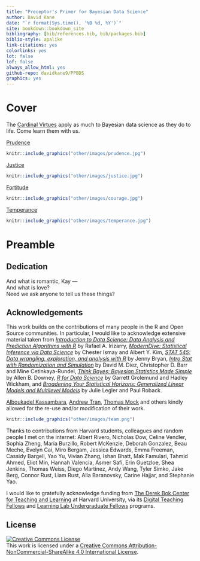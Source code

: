 ```yaml
--- 
title: "Preceptor's Primer for Bayesian Data Science"
author: David Kane
date: "`r format(Sys.time(), '%B %d, %Y')`"
site: bookdown::bookdown_site
bibliography: [bib/references.bib, bib/packages.bib]
biblio-style: apalike
link-citations: yes
colorlinks: yes
lot: false
lof: false
always_allow_html: yes
github-repo: davidkane9/PPBDS
graphics: yes
---
```


# Cover {-}

<!-- This is not a bad cover. But we really should do more. We should add some text about each of the virtues, beginning with the Latin term. Of course, we don't have the space to go into how these terms connect to concepts in data science. Also, it might be nice to tie the book title more closely into this display. -->

<!-- Kay had me take out Ke$ha, but I would like to bring her back as an avatar for students. She is not so much the fifth virtue as she is us, aspiring to practice these virtues. -->

::: {.fullwidth} 

The [Cardinal Virtues](https://en.wikipedia.org/wiki/Cardinal_virtues) apply as much to Bayesian data science as they do to life. Come learn them with us.

[Prudence](https://en.wikipedia.org/wiki/Prudence) 

```r
knitr::include_graphics("other/images/prudence.jpg") 
```

[Justice](https://en.wikipedia.org/wiki/Justice_(virtue))

```r
knitr::include_graphics("other/images/justice.jpg") 
```

[Fortitude](https://en.wikipedia.org/wiki/Courage)

```r
knitr::include_graphics("other/images/courage.jpg") 
```
[Temperance](https://en.wikipedia.org/wiki/Temperance_(virtue))

```r
knitr::include_graphics("other/images/temperance.jpg") 
```

:::

# Preamble {-}


## Dedication {-}

And what is romantic, Kay ---  
And what is love?  
Need we ask anyone to tell us these things?  

## Acknowledgements {-}

This work builds on the contributions of many people in the R and Open Source communities. In particular, I would like to acknowledge extensive material taken from *[Introduction to Data Science: Data Analysis and Prediction Algorithms with R](https://rafalab.github.io/dsbook/)* by Rafael A. Irizarry, *[ModernDive: Statistical Inference via Data Science](https://moderndive.com/)* by Chester Ismay and Albert Y. Kim,
 *[STAT 545: Data wrangling, exploration, and analysis with R](https://stat545.com/)* by Jenny Bryan, *[Intro Stat with Randomization and Simulation](https://www.openintro.org/stat/textbook.php?stat_book=isrs)* by David M. Diez, Christopher D. Barr and Mine Cetinkaya-Rundel, *[Think Bayes: Bayesian Statistics Made Simple](https://greenteapress.com/wp/think-bayes/)* by Allen B. Downey, *[R for Data Science](https://r4ds.had.co.nz/)* by Garrett Grolemund and Hadley Wickham, and *[Broadening Your Statistical Horizons: Generalized Linear Models and Multilevel Models](https://bookdown.org/roback/bookdown-bysh/)* by Julie Legler and Paul Roback.  
 
[Alboukadel Kassambara](https://www.datanovia.com/en/blog/gganimate-how-to-create-plots-with-beautiful-animation-in-r/), [Andrew Tran](https://github.com/andrewbtran/NICAR-2019-mapping), [Thomas Mock](https://themockup.blog/posts/2020-05-16-gt-a-grammer-of-tables/) and others kindly allowed for the re-use and/or modification of their work.

```r
knitr::include_graphics("other/images/team.png") 
```
 
Thanks to contributions from Harvard students, colleagues and random people I met on the internet: Albert Rivero, Nicholas Dow, Celine Vendler, Sophia Zheng, Maria Burzillo, Robert McKenzie, Deborah Gonzalez, Beau Meche, Evelyn Cai, Miro Bergam, Jessica Edwards, Emma Freeman, Cassidy Bargell, Yao Yu, Vivian Zhang, Ishan Bhatt,  Mak Famulari, Tahmid Ahmed, Eliot Min, Hannah Valencia, Asmer Safi, Erin Guetzloe, Shea Jenkins, Thomas Weiss, Diego Martinez, Andy Wang, Tyler Simko, Jake Berg, Connor Rust, Liam Rust, Alla Baranovsky, Carine Hajjar, and Stephanie Yao.

I would like to gratefully acknowledge funding from [The Derek Bok Center for Teaching and Learning](https://bokcenter.harvard.edu/) at Harvard University, via its [Digital Teaching Fellows](https://bokcenter.harvard.edu/graduate-fellows-0) and [Learning Lab Undergraduate Fellows](https://bokcenter.harvard.edu/undergraduate-fellows) programs.


## License {-}

<a rel="license" href="http://creativecommons.org/licenses/by-nc-sa/4.0/"><img alt="Creative Commons License" style="border-width:0" src="https://i.creativecommons.org/l/by-nc-sa/4.0/88x31.png" /></a><br />This work is licensed under a <a rel="license" href="http://creativecommons.org/licenses/by-nc-sa/4.0/">Creative Commons Attribution-NonCommercial-ShareAlike 4.0 International License</a>.

